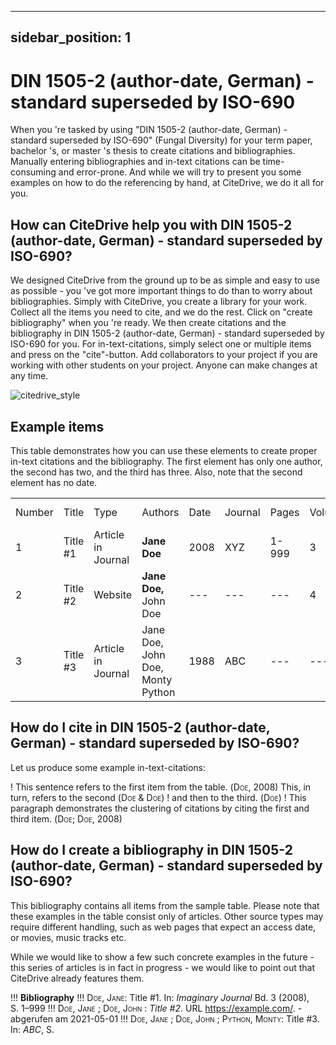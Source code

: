 
---
sidebar_position: 1
---

# DIN 1505-2 (author-date, German) - standard superseded by ISO-690

When you 're tasked by using "DIN 1505-2 (author-date, German) - standard superseded by ISO-690" (Fungal Diversity) for your term paper, bachelor 's, or master 's thesis to create citations and bibliographies.
Manually entering bibliographies and in-text citations can be time-consuming and error-prone. And while we will try to present you some examples on how to do the referencing by hand, at CiteDrive, we do it all for you.

<!---
## About  DIN 1505-2 (author-date, German) - standard superseded by ISO-690

* Title: DIN 1505-2 (author-date, German) - standard superseded by ISO-690
* Short Title (Id): Fungal Diversity)
* Authors: DIN 1505-2 (author-date, German) - standard superseded by ISO-690
* Download: DIN 1505-2 (author-date, German) - standard superseded by ISO-690
 --->

## How can CiteDrive help you with DIN 1505-2 (author-date, German) - standard superseded by ISO-690?

We designed CiteDrive from the ground up to be as simple and easy to use as possible - you 've got more important things to do than to worry about bibliographies. Simply with CiteDrive, you create a library for your work. Collect all the items you need to cite, and we do the rest. Click on "create bibliography" when you 're ready. We then create citations and the bibliography in DIN 1505-2 (author-date, German) - standard superseded by ISO-690 for you. For in-text-citations, simply select one or multiple items and press on the "cite"-button. Add collaborators to your project if you are working with other students on your project. Anyone can make changes at any time.


![citedrive_style](images/din-15052-authordate-german--standard-superseded-by-iso690.svg "Choose DIN 1505-2 (author-date, German) - standard superseded by ISO-690 in the CiteDrive App")


## Example items

This table demonstrates how you can use these elements to create proper in-text citations and the bibliography. The first element has only one author, the second has two, and the third has three. Also, note that the second element has no date.


<table>
  <tr>
   <td>Number
   </td>
   <td>Title
   </td>
   <td>Type
   </td>
   <td>Authors
   </td>
   <td>Date
   </td>
   <td>Journal
   </td>
   <td>Pages
   </td>
   <td>Volume
   </td>
   <td>Issue
   </td>
   <td>Access Date
   </td>
  </tr>
  <tr>
   <td>1
   </td>
   <td>Title #1
   </td>
   <td>Article in Journal
   </td>
   <td><strong>Jane Doe</strong>
   </td>
   <td>2008
   </td>
   <td>XYZ
   </td>
   <td>1-999
   </td>
   <td>3
   </td>
   <td>2
   </td>
   <td>--
   </td>
  </tr>
  <tr>
   <td>
2
   </td>
   <td>Title #2
   </td>
   <td>Website
   </td>
   <td><strong>Jane Doe, </strong>John Doe
   </td>
   <td>---
   </td>
   <td>---
   </td>
   <td>---
   </td>
   <td>4
   </td>
   <td>---
   </td>
   <td>2020-05-01
   </td>
  </tr>
  <tr>
   <td>3
   </td>
   <td>Title #3
   </td>
   <td>Article in Journal
   </td>
   <td>Jane Doe, John Doe, Monty Python
   </td>
   <td>1988
   </td>
   <td>ABC
   </td>
   <td>---
   </td>
   <td>---
   </td>
   <td>16
   </td>
   <td>---
   </td>
  </tr>
</table>



## How do I cite in  DIN 1505-2 (author-date, German) - standard superseded by ISO-690?

Let us produce some example in-text-citations:

! This sentence refers to the first item from the table. (<span style="font-variant:small-caps;">Doe</span>, 2008) This, in turn, refers to the second (<span style="font-variant:small-caps;">Doe &amp; Doe</span>)
! and then to the third.  (<span style="font-variant:small-caps;">Doe</span>)
! This paragraph demonstrates the clustering of citations by citing the first and third item. (<span style="font-variant:small-caps;">Doe</span>; <span style="font-variant:small-caps;">Doe</span>, 2008)



## How do I create a bibliography in DIN 1505-2 (author-date, German) - standard superseded by ISO-690?

This bibliography contains all items from the sample table. Please note that these examples in the table consist only of articles. Other source types may require different handling, such as web pages that expect an access date, or movies, music tracks etc.

While we would like to show a few such concrete examples in the future - this series of articles is in fact in progress - we would like to point out that CiteDrive already features them.


!!! **Bibliography**
!!! <span style="font-variant:small-caps;">Doe, Jane</span>: Title #1. In: <i>Imaginary Journal</i> Bd. 3 (2008), S. 1–999
!!! <span style="font-variant:small-caps;">Doe, Jane ; Doe, John </span>: <i>Title #2</i>. URL https://example.com/. - abgerufen am 2021-05-01
!!! <span style="font-variant:small-caps;">Doe, Jane ; Doe, John ; Python, Monty</span>: Title #3. In: <i>ABC</i>, S. 


```
        